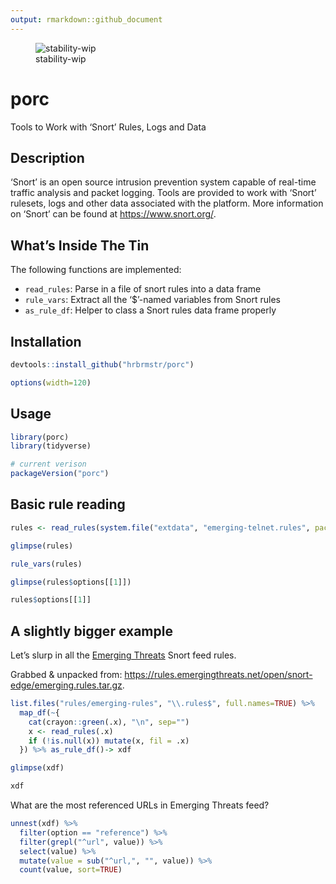 ```yaml
---
output: rmarkdown::github_document
---
```

![stability-wip](https://img.shields.io/badge/stability-work_in_progress-lightgrey.svg)

# porc

Tools to Work with 'Snort' Rules, Logs and Data

## Description

'Snort' is an open source intrusion prevention system capable of real-time traffic analysis and packet logging. Tools are provided to work with 'Snort' rulesets, logs and other data associated with the platform. More information on 'Snort' can be found at <https://www.snort.org/>.

## What's Inside The Tin

The following functions are implemented:

- `read_rules`:	Parse in a file of snort rules into a data frame
- `rule_vars`:	Extract all the '$'-named variables from Snort rules
- `as_rule_df`:	Helper to class a Snort rules data frame properly

## Installation

```r
devtools::install_github("hrbrmstr/porc")
```

```r
options(width=120)
```

## Usage

```r
library(porc)
library(tidyverse)

# current verison
packageVersion("porc")
```

## Basic rule reading

```r
rules <- read_rules(system.file("extdata", "emerging-telnet.rules", package="porc"))

glimpse(rules)

rule_vars(rules)

glimpse(rules$options[[1]])

rules$options[[1]]
```

## A slightly bigger example

Let's slurp in all the [Emerging Threats](https://rules.emergingthreats.net/) Snort feed rules.

Grabbed & unpacked from: <https://rules.emergingthreats.net/open/snort-edge/emerging.rules.tar.gz>.

```r
list.files("rules/emerging-rules", "\\.rules$", full.names=TRUE) %>% 
  map_df(~{
    cat(crayon::green(.x), "\n", sep="")
    x <- read_rules(.x)
    if (!is.null(x)) mutate(x, fil = .x)
  }) %>% as_rule_df()-> xdf

glimpse(xdf)

xdf
```

What are the most referenced URLs in Emerging Threats feed?

```r
unnest(xdf) %>% 
  filter(option == "reference") %>% 
  filter(grepl("^url", value)) %>% 
  select(value) %>% 
  mutate(value = sub("^url,", "", value)) %>% 
  count(value, sort=TRUE)
```